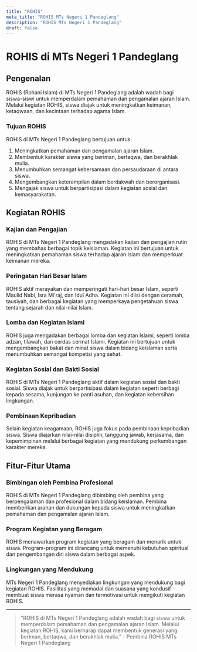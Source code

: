```yaml
---
title: "ROHIS"
meta_title: "ROHIS MTs Negeri 1 Pandeglang"
description: "ROHIS MTs Negeri 1 Pandeglang"
draft: false
---
```


# ROHIS di MTs Negeri 1 Pandeglang

## Pengenalan

ROHIS (Rohani Islam) di MTs Negeri 1 Pandeglang adalah wadah bagi siswa-siswi untuk memperdalam pemahaman dan pengamalan ajaran Islam. Melalui kegiatan ROHIS, siswa diajak untuk meningkatkan keimanan, ketaqwaan, dan kecintaan terhadap agama Islam.

### Tujuan ROHIS

ROHIS di MTs Negeri 1 Pandeglang bertujuan untuk:
1. Meningkatkan pemahaman dan pengamalan ajaran Islam.
2. Membentuk karakter siswa yang beriman, bertaqwa, dan berakhlak mulia.
3. Menumbuhkan semangat kebersamaan dan persaudaraan di antara siswa.
4. Mengembangkan keterampilan dalam berdakwah dan berorganisasi.
5. Mengajak siswa untuk berpartisipasi dalam kegiatan sosial dan kemasyarakatan.

## Kegiatan ROHIS

### Kajian dan Pengajian

ROHIS di MTs Negeri 1 Pandeglang mengadakan kajian dan pengajian rutin yang membahas berbagai topik keislaman. Kegiatan ini bertujuan untuk meningkatkan pemahaman siswa terhadap ajaran Islam dan memperkuat keimanan mereka.

### Peringatan Hari Besar Islam

ROHIS aktif merayakan dan memperingati hari-hari besar Islam, seperti Maulid Nabi, Isra Mi'raj, dan Idul Adha. Kegiatan ini diisi dengan ceramah, tausiyah, dan berbagai kegiatan yang memperkaya pengetahuan siswa tentang sejarah dan nilai-nilai Islam.

### Lomba dan Kegiatan Islami

ROHIS juga mengadakan berbagai lomba dan kegiatan Islami, seperti lomba adzan, tilawah, dan cerdas cermat Islami. Kegiatan ini bertujuan untuk mengembangkan bakat dan minat siswa dalam bidang keislaman serta menumbuhkan semangat kompetisi yang sehat.

### Kegiatan Sosial dan Bakti Sosial

ROHIS di MTs Negeri 1 Pandeglang aktif dalam kegiatan sosial dan bakti sosial. Siswa diajak untuk berpartisipasi dalam kegiatan seperti berbagi kepada sesama, kunjungan ke panti asuhan, dan kegiatan kebersihan lingkungan.

### Pembinaan Kepribadian

Selain kegiatan keagamaan, ROHIS juga fokus pada pembinaan kepribadian siswa. Siswa diajarkan nilai-nilai disiplin, tanggung jawab, kerjasama, dan kepemimpinan melalui berbagai kegiatan yang mendukung perkembangan karakter mereka.

## Fitur-Fitur Utama

### Bimbingan oleh Pembina Profesional

ROHIS di MTs Negeri 1 Pandeglang dibimbing oleh pembina yang berpengalaman dan profesional dalam bidang keislaman. Pembina memberikan arahan dan dukungan kepada siswa untuk meningkatkan pemahaman dan pengamalan ajaran Islam.

### Program Kegiatan yang Beragam

ROHIS menawarkan program kegiatan yang beragam dan menarik untuk siswa. Program-program ini dirancang untuk memenuhi kebutuhan spiritual dan pengembangan diri siswa dalam berbagai aspek.

### Lingkungan yang Mendukung

MTs Negeri 1 Pandeglang menyediakan lingkungan yang mendukung bagi kegiatan ROHIS. Fasilitas yang memadai dan suasana yang kondusif membuat siswa merasa nyaman dan termotivasi untuk mengikuti kegiatan ROHIS.

---

> "ROHIS di MTs Negeri 1 Pandeglang adalah wadah bagi siswa untuk memperdalam pemahaman dan pengamalan ajaran Islam. Melalui kegiatan ROHIS, kami berharap dapat membentuk generasi yang beriman, bertaqwa, dan berakhlak mulia." - Pembina ROHIS MTs Negeri 1 Pandeglang